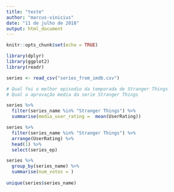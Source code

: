 ```yaml
---
title: "teste"
author: "marcus-vinicius"
date: "11 de julho de 2018"
output: html_document
---
```


```r
knitr::opts_chunk$set(echo = TRUE)
```

```r
library(dplyr)
library(ggplot2)
library(readr)

series <- read_csv("series_from_imdb.csv")

# Qual foi o melhor episodio da temporada de Stranger Things
# Qual a aprovação media da serie Stranger Things

series %>%
  filter(series_name %in% "Stranger Things") %>%
  summarise(media_user_rating =  mean(UserRating))

series %>%
  filter(series_name %in% "Stranger Things") %>%
  arrange(UserRating) %>%
  head(1) %>%
  select(series_ep)

series %>%
  group_by(series_name) %>%
  summarise(num_votos = )
  
unique(series$series_name)
```

